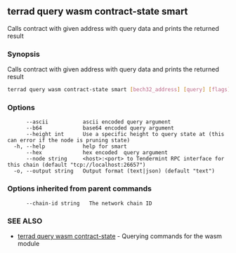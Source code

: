 ## terrad query wasm contract-state smart

Calls contract with given address with query data and prints the returned result

### Synopsis

Calls contract with given address with query data and prints the returned result

```sh Terrad
terrad query wasm contract-state smart [bech32_address] [query] [flags]
```

### Options

```
      --ascii           ascii encoded query argument
      --b64             base64 encoded query argument
      --height int      Use a specific height to query state at (this can error if the node is pruning state)
  -h, --help            help for smart
      --hex             hex encoded  query argument
      --node string     <host>:<port> to Tendermint RPC interface for this chain (default "tcp://localhost:26657")
  -o, --output string   Output format (text|json) (default "text")
```

### Options inherited from parent commands

```
      --chain-id string   The network chain ID
```

### SEE ALSO

* [terrad query wasm contract-state](terrad_query_wasm_contract-state.md)	 - Querying commands for the wasm module


